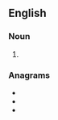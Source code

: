 ==English==

===Noun===
{{head|en|noun plural form}}

# {{plural of|tonga|lang=en}}

===Anagrams===
* {{l|en|Gaston}}
* {{l|en|tangos}}
* {{l|en|Tsonga}}